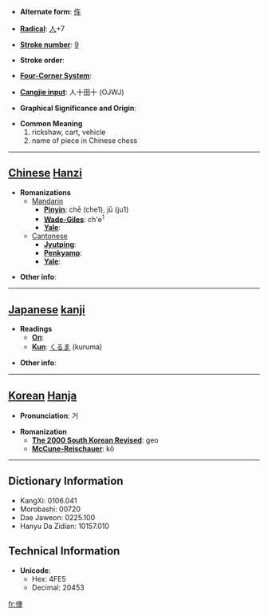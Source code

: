 * '''Alternate form''': [[伡]]

* '''[[Wiktionary:Chinese radical index| Radical]]''': [[Wiktionary:Chinese radical index 人|人]]+7

* '''[[Wiktionary:Chinese total strokes index|Stroke number]]''': [[Wiktionary:Chinese total strokes index 9|9]]

* '''Stroke order''': 

* '''[[Wiktionary:Chinese four corner index|Four-Corner System]]''': 

* '''[[Wiktionary:Chinese Cangjie index|Cangjie input]]''': 人十田十 (OJWJ)

* '''Graphical Significance and Origin''': 

* '''Common Meaning'''
*#rickshaw, cart, vehicle
*# name of piece in Chinese chess


----

== [[Chinese]] [[Hanzi]] ==

* '''Romanizations'''
** [[Mandarin]]
*** '''[[Pinyin]]''': chē (che1), jū (ju1)
*** '''[[Wade-Giles]]''': ch'e<sup>1</sup>
*** '''[[Yale]]''': 
**[[Cantonese]]
***'''[[Jyutping]]''':
***'''[[Penkyamp]]''': 
***'''[[Yale]]''': 

* '''Other info''': 

----

== [[Japanese]] [[kanji]] ==

* '''Readings'''
** '''[[On]]''': 
** '''[[Kun]]''': [[くるま]] (kuruma)

* '''Other info''':  

----

== [[Korean]] [[Hanja]] ==

* '''Pronunciation''': 거

* '''Romanization'''
** '''[[The 2000 South Korean Revised Romanization|The 2000 South Korean Revised]]''': geo
** '''[[McCune-Reischauer]]''': kŏ

----

== Dictionary Information ==

* KangXi: 0106.041
* Morobashi: 00720
* Dae Jaweon: 0225.100
* Hanyu Da Zidian: 10157.010

== Technical Information ==

* '''Unicode''':
** Hex: 4FE5
** Decimal: 20453

[[fr:俥]]